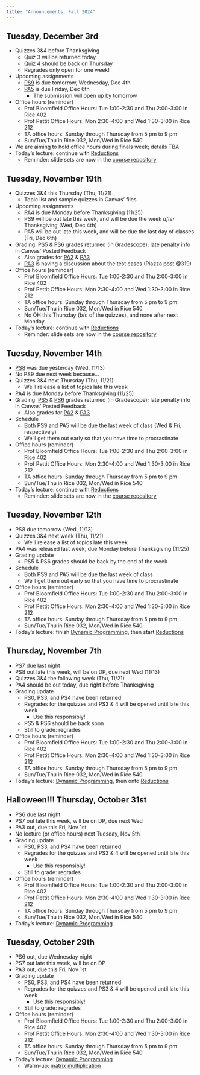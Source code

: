 ```yaml
---
title: "Announcements, Fall 2024"
---
```


::: {.announcements}
# Tuesday, December 3rd

- Quizzes 3&4 before Thanksgiving
	- Quiz 3 will be returned today
	- Quiz 4 should be back on Thursday
	- Regrades only open for one week!
- Upcoming assignments
	- [PS9](../ps/ps9.pdf) is due tomorrow, Wednesday, Dec 4th
	- [PA5](../pa/pa5/index.html) is due Friday, Dec 6th
	  - The submission will open up by tomorrow
- Office hours (reminder)
	- Prof Bloomfield Office Hours: Tue 1:00-2:30 and Thu 2:00-3:00 in Rice 402
	- Prof Pettit Office Hours: Mon 2:30-4:00 and Wed 1:30-3:00 in Rice 212
	- TA office hours: Sunday through Thursday from 5 pm to 9 pm
	- Sun/Tue/Thu in Rice 032, Mon/Wed in Rice 540
- We are aiming to hold office hours during finals week; details TBA
- Today's lecture: continue with [Reductions](reductions.html)
	- Reminder: slide sets are now in the [course repository](https://uva-cs.github.io/dsa2/)
:::



::: {.announcements}
# Tuesday, November 19th

- Quizzes 3&4 this Thursday (Thu, 11/21)
	- Topic list and sample quizzes in Canvas' files
- Upcoming assignments
	- [PA4](../pa/pa4/index.html) is due Monday before Thanksgiving (11/25)
	- PS9 will be out late this week, and will be due the week *after* Thanksgiving (Wed, Dec 4th)
	- PA5 will be out late this week, and will be due the last day of classes (Fri, Dec 6th)
- Grading: [PS5](../ps/ps5.html) & [PS6](../ps/ps6.html) grades returned (in Gradescope); late penalty info in Canvas' Posted Feedback
	- Also grades for [PA2](../pa/pa2/index.html) & [PA3](../pa/pa3/index.html)
	- [PA3](../pa/pa3/index.html) is having a discussion about the test cases (Piazza post @319)
- Office hours (reminder)
	- Prof Bloomfield Office Hours: Tue 1:00-2:30 and Thu 2:00-3:00 in Rice 402
	- Prof Pettit Office Hours: Mon 2:30-4:00 and Wed 1:30-3:00 in Rice 212
	- TA office hours: Sunday through Thursday from 5 pm to 9 pm
	- Sun/Tue/Thu in Rice 032, Mon/Wed in Rice 540
	- No OH this Thursday (b/c of the quizzes), and none after next Monday
- Today's lecture: continue with [Reductions](reductions.html)
	- Reminder: slide sets are now in the [course repository](https://uva-cs.github.io/dsa2/)
:::



::: {.announcements}
# Tuesday, November 14th

- [PS8](../ps/ps8.html) was due yesterday (Wed, 11/13)
- No PS9 due next week because...
- Quizzes 3&4 next Thursday (Thu, 11/21)
	- We'll release a list of topics late this week
- [PA4](../pa/pa4/index.html) is due Monday before Thanksgiving (11/25)
- Grading: [PS5](../ps/ps5.html) & [PS6](../ps/ps6.html) grades returned (in Gradescope); late penalty info in Canvas' Posted Feedback
	- Also grades for [PA2](../pa/pa2/index.html) & [PA3](../pa/pa3/index.html)
- Schedule
	- Both PS9 and PA5 will be due the last week of class (Wed & Fri, respectively)
	- We'll get them out early so that you have time to procrastinate
- Office hours (reminder)
	- Prof Bloomfield Office Hours: Tue 1:00-2:30 and Thu 2:00-3:00 in Rice 402
	- Prof Pettit Office Hours: Mon 2:30-4:00 and Wed 1:30-3:00 in Rice 212
	- TA office hours: Sunday through Thursday from 5 pm to 9 pm
	- Sun/Tue/Thu in Rice 032, Mon/Wed in Rice 540
- Today's lecture: continue with [Reductions](reductions.html)
	- Reminder: slide sets are now in the [course repository](https://uva-cs.github.io/dsa2/)
:::



::: {.announcements}
# Tuesday, November 12th

- PS8 due tomorrow (Wed, 11/13)
- Quizzes 3&4 next week (Thu, 11/21)
	- We'll release a list of topics late this week
- PA4 was released last week, due Monday before Thanksgiving (11/25)
- Grading update
	- PS5 & PS6 grades should be back by the end of the week
- Schedule
	- Both PS9 and PA5 will be due the last week of class
	- We'll get them out early so that you have time to procrastinate
- Office hours (reminder)
	- Prof Bloomfield Office Hours: Tue 1:00-2:30 and Thu 2:00-3:00 in Rice 402
	- Prof Pettit Office Hours: Mon 2:30-4:00 and Wed 1:30-3:00 in Rice 212
	- TA office hours: Sunday through Thursday from 5 pm to 9 pm
	- Sun/Tue/Thu in Rice 032, Mon/Wed in Rice 540
- Today's lecture: finish [Dynamic Programming](dp.html), then start [Reductions](reductions.html)
:::




::: {.announcements}
# Thursday, November 7th

- PS7 due last night
- PS8 out late this week, will be on DP, due next Wed (11/13)
- Quizzes 3&4 the following week (Thu, 11/21)
- PA4 should be out today, due right before Thanksgiving
- Grading update
	- PS0, PS3, and PS4 have been returned
	- Regrades for the quizzes and PS3 & 4 will be opened until late this week
		- Use this responsibly!
	- PS5 & PS6 should be back soon
	- Still to grade: regrades
- Office hours (reminder)
	- Prof Bloomfield Office Hours: Tue 1:00-2:30 and Thu 2:00-3:00 in Rice 402
	- Prof Pettit Office Hours: Mon 2:30-4:00 and Wed 1:30-3:00 in Rice 212
	- TA office hours: Sunday through Thursday from 5 pm to 9 pm
	- Sun/Tue/Thu in Rice 032, Mon/Wed in Rice 540
- Today's lecture: [Dynamic Programming](dp.html), then onto [Reductions](reductions.html)
:::



::: {.announcements}
# Halloween!!! Thursday, October 31st

- PS6 due last night
- PS7 out late this week, will be on DP, due next Wed
- PA3 out, due this Fri, Nov 1st
- No lecture (or office hours) next Tuesday, Nov 5th
- Grading update
	- PS0, PS3, and PS4 have been returned
	- Regrades for the quizzes and PS3 & 4 will be opened until late this week
		- Use this responsibly!
	- Still to grade: regrades
- Office hours (reminder)
	- Prof Bloomfield Office Hours: Tue 1:00-2:30 and Thu 2:00-3:00 in Rice 402
	- Prof Pettit Office Hours: Mon 2:30-4:00 and Wed 1:30-3:00 in Rice 212
	- TA office hours: Sunday through Thursday from 5 pm to 9 pm
	- Sun/Tue/Thu in Rice 032, Mon/Wed in Rice 540
- Today's lecture: [Dynamic Programming](dp.html)
:::



::: {.announcements}
# Tuesday, October 29th

- PS6 out, due Wednesday night
- PS7 out late this week, will be on DP
- PA3 out, due this Fri, Nov 1st
- Grading update
	- PS0, PS3, and PS4 have been returned
	- Regrades for the quizzes and PS3 & 4 will be opened until late this week
		- Use this responsibly!
	- Still to grade: regrades
- Office hours (reminder)
	- Prof Bloomfield Office Hours: Tue 1:00-2:30 and Thu 2:00-3:00 in Rice 402
	- Prof Pettit Office Hours: Mon 2:30-4:00 and Wed 1:30-3:00 in Rice 212
	- TA office hours: Sunday through Thursday from 5 pm to 9 pm
	- Sun/Tue/Thu in Rice 032, Mon/Wed in Rice 540
- Today's lecture: [Dynamic Programming](dp.html)
	- Warm-up: [matrix multiplication](dp.html#/warm-up-2)
:::
